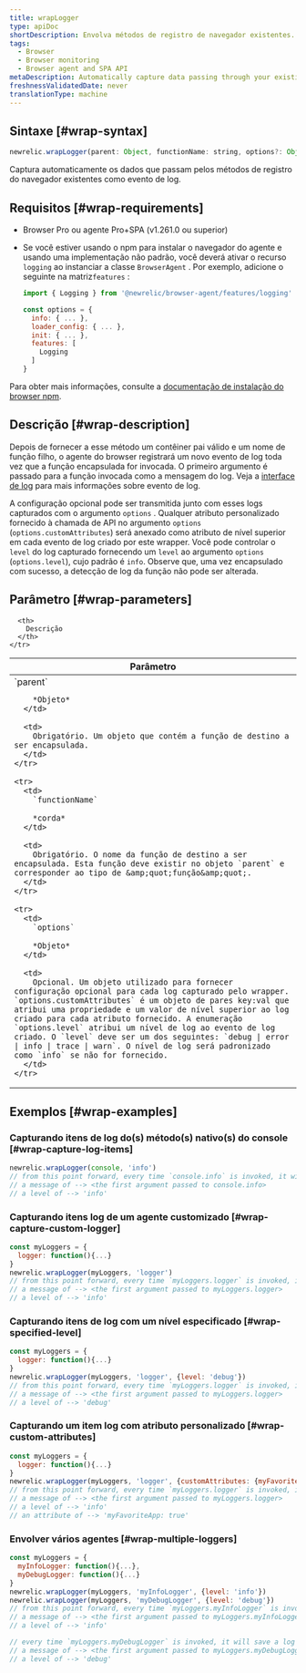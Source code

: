 ```yaml
---
title: wrapLogger
type: apiDoc
shortDescription: Envolva métodos de registro de navegador existentes.
tags:
  - Browser
  - Browser monitoring
  - Browser agent and SPA API
metaDescription: Automatically capture data passing through your existing browser logging methods as log events.
freshnessValidatedDate: never
translationType: machine
---
```


## Sintaxe [#wrap-syntax]

```js
newrelic.wrapLogger(parent: Object, functionName: string, options?: Object<{ customAttributes?: Object, level?: 'debug|error|info|trace|warn'}>)
```

Captura automaticamente os dados que passam pelos métodos de registro do navegador existentes como evento de log.

## Requisitos [#wrap-requirements]

* Browser Pro ou agente Pro+SPA (v1.261.0 ou superior)

* Se você estiver usando o npm para instalar o navegador do agente e usando uma implementação não padrão, você deverá ativar o recurso `logging` ao instanciar a classe `BrowserAgent` . Por exemplo, adicione o seguinte na matriz`features` :

  ```js
  import { Logging } from '@newrelic/browser-agent/features/logging'

  const options = {
    info: { ... },
    loader_config: { ... },
    init: { ... },
    features: [
      Logging
    ]
  }
  ```

Para obter mais informações, consulte a [documentação de instalação do browser npm](https://www.npmjs.com/package/@newrelic/browser-agent#new-relic-browser-agent).

## Descrição [#wrap-description]

Depois de fornecer a esse método um contêiner pai válido e um nome de função filho, o agente do browser registrará um novo evento de log toda vez que a função encapsulada for invocada. O primeiro argumento é passado para a função invocada como a mensagem do log. Veja a [interface de log](/docs/logs/ui-data/use-logs-ui/) para mais informações sobre evento de log.

A configuração opcional pode ser transmitida junto com esses logs capturados com o argumento `options` . Qualquer atributo personalizado fornecido à chamada de API no argumento `options` (`options.customAttributes`) será anexado como atributo de nível superior em cada evento de log criado por este wrapper. Você pode controlar o `level` do log capturado fornecendo um `level` ao argumento `options` (`options.level`), cujo padrão é `info`. Observe que, uma vez encapsulado com sucesso, a detecção de log da função não pode ser alterada.

## Parâmetro [#wrap-parameters]

<table>
  <thead>
    <tr>
      <th width="25%">
        Parâmetro
      </th>

      <th>
        Descrição
      </th>
    </tr>
  </thead>

  <tbody>
    <tr>
      <td>
        `parent`

        *Objeto*
      </td>

      <td>
        Obrigatório. Um objeto que contém a função de destino a ser encapsulada.
      </td>
    </tr>

    <tr>
      <td>
        `functionName`

        *corda*
      </td>

      <td>
        Obrigatório. O nome da função de destino a ser encapsulada. Esta função deve existir no objeto `parent` e corresponder ao tipo de &amp;quot;função&amp;quot;.
      </td>
    </tr>

    <tr>
      <td>
        `options`

        *Objeto*
      </td>

      <td>
        Opcional. Um objeto utilizado para fornecer configuração opcional para cada log capturado pelo wrapper. `options.customAttributes` é um objeto de pares key:val que atribui uma propriedade e um valor de nível superior ao log criado para cada atributo fornecido. A enumeração `options.level` atribui um nível de log ao evento de log criado. O `level` deve ser um dos seguintes: `debug | error | info | trace | warn`. O nível de log será padronizado como `info` se não for fornecido.
      </td>
    </tr>
  </tbody>
</table>

## Exemplos [#wrap-examples]

### Capturando itens de log do(s) método(s) nativo(s) do console [#wrap-capture-log-items]

```js
newrelic.wrapLogger(console, 'info')
// from this point forward, every time `console.info` is invoked, it will save a log event with:
// a message of --> <the first argument passed to console.info>
// a level of --> 'info'
```

### Capturando itens log de um agente customizado [#wrap-capture-custom-logger]

```js
const myLoggers = {
  logger: function(){...}
}
newrelic.wrapLogger(myLoggers, 'logger')
// from this point forward, every time `myLoggers.logger` is invoked, it will save a log event with:
// a message of --> <the first argument passed to myLoggers.logger>
// a level of --> 'info'
```

### Capturando itens de log com um nível especificado [#wrap-specified-level]

```js
const myLoggers = {
  logger: function(){...}
}
newrelic.wrapLogger(myLoggers, 'logger', {level: 'debug'})
// from this point forward, every time `myLoggers.logger` is invoked, it will save a log event with:
// a message of --> <the first argument passed to myLoggers.logger>
// a level of --> 'debug'
```

### Capturando um item log com atributo personalizado [#wrap-custom-attributes]

```js
const myLoggers = {
  logger: function(){...}
}
newrelic.wrapLogger(myLoggers, 'logger', {customAttributes: {myFavoriteApp: true}})
// from this point forward, every time `myLoggers.logger` is invoked, it will save a log event with:
// a message of --> <the first argument passed to myLoggers.logger>
// a level of --> 'info'
// an attribute of --> 'myFavoriteApp: true'
```

### Envolver vários agentes [#wrap-multiple-loggers]

```js
const myLoggers = {
  myInfoLogger: function(){...},
  myDebugLogger: function(){...}
}
newrelic.wrapLogger(myLoggers, 'myInfoLogger', {level: 'info'})
newrelic.wrapLogger(myLoggers, 'myDebugLogger', {level: 'debug'})
// from this point forward, every time `myLoggers.myInfoLogger` is invoked, it will save a log event with:
// a message of --> <the first argument passed to myLoggers.myInfoLogger>
// a level of --> 'info'

// every time `myLoggers.myDebugLogger` is invoked, it will save a log event with:
// a message of --> <the first argument passed to myLoggers.myDebugLogger>
// a level of --> 'debug'
```